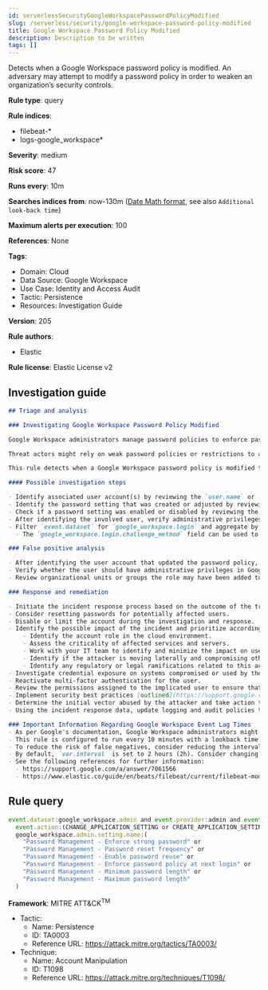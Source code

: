 ```yaml
---
id: serverlessSecurityGoogleWorkspacePasswordPolicyModified
slug: /serverless/security/google-workspace-password-policy-modified
title: Google Workspace Password Policy Modified
description: Description to be written
tags: []
---
```


<div id="google-workspace-password-policy-modified"></div>

Detects when a Google Workspace password policy is modified. An adversary may attempt to modify a password policy in order to weaken an organization’s security controls.

**Rule type**: query

**Rule indices**: 

* filebeat-*
* logs-google_workspace*

**Severity**: medium

**Risk score**: 47

**Runs every**: 10m

**Searches indices from**: now-130m ([Date Math format](((ref))/common-options.html#date-math), see also <DocLink id="serverlessSecurityRulesUiCreate" section="set-the-rules-schedule">`Additional look-back time`</DocLink>)

**Maximum alerts per execution**: 100

**References**: None

**Tags**: 

* Domain: Cloud
* Data Source: Google Workspace
* Use Case: Identity and Access Audit
* Tactic: Persistence
* Resources: Investigation Guide

**Version**: 205

**Rule authors**: 

* Elastic

**Rule license**: Elastic License v2

## Investigation guide

```markdown
## Triage and analysis

### Investigating Google Workspace Password Policy Modified

Google Workspace administrators manage password policies to enforce password requirements for an organization's compliance needs. Administrators have the capability to set restrictions on password length, reset frequency, reuse capability, expiration, and much more. Google Workspace also allows multi-factor authentication (MFA) and 2-step verification (2SV) for authentication.

Threat actors might rely on weak password policies or restrictions to attempt credential access by using password stuffing or spraying techniques for cloud-based user accounts. Administrators might introduce increased risk to credential access from a third-party by weakening the password restrictions for an organization.

This rule detects when a Google Workspace password policy is modified to decrease password complexity or to adjust the reuse and reset frequency.

#### Possible investigation steps

- Identify associated user account(s) by reviewing the `user.name` or `source.user.email` fields in the alert.
- Identify the password setting that was created or adjusted by reviewing `google_workspace.admin.setting.name` field.
- Check if a password setting was enabled or disabled by reviewing the `google_workspace.admin.new_value` and `google_workspace.admin.old_value` fields.
- After identifying the involved user, verify administrative privileges are scoped properly to change.
- Filter `event.dataset` for `google_workspace.login` and aggregate by `user.name`, `event.action`.
  - The `google_workspace.login.challenge_method` field can be used to identify the challenge method used for failed and successful logins.

### False positive analysis

- After identifying the user account that updated the password policy, verify whether the action was intentional.
- Verify whether the user should have administrative privileges in Google Workspace to modify password policies.
- Review organizational units or groups the role may have been added to and ensure the new privileges align properly.

### Response and remediation

- Initiate the incident response process based on the outcome of the triage.
- Consider resetting passwords for potentially affected users.
- Disable or limit the account during the investigation and response.
- Identify the possible impact of the incident and prioritize accordingly; the following actions can help you gain context:
    - Identify the account role in the cloud environment.
    - Assess the criticality of affected services and servers.
    - Work with your IT team to identify and minimize the impact on users.
    - Identify if the attacker is moving laterally and compromising other accounts, servers, or services.
    - Identify any regulatory or legal ramifications related to this activity.
- Investigate credential exposure on systems compromised or used by the attacker to ensure all compromised accounts are identified. Reset passwords or delete API keys as needed to revoke the attacker's access to the environment. Work with your IT teams to minimize the impact on business operations during these actions.
- Reactivate multi-factor authentication for the user.
- Review the permissions assigned to the implicated user to ensure that the least privilege principle is being followed.
- Implement security best practices [outlined](https://support.google.com/a/answer/7587183) by Google.
- Determine the initial vector abused by the attacker and take action to prevent reinfection via the same vector.
- Using the incident response data, update logging and audit policies to improve the mean time to detect (MTTD) and the mean time to respond (MTTR).

### Important Information Regarding Google Workspace Event Lag Times
- As per Google's documentation, Google Workspace administrators might observe lag times ranging from several minutes to 3 days between the event occurrence time and the event being visible in the Google Workspace admin/audit logs.
- This rule is configured to run every 10 minutes with a lookback time of 130 minutes.
- To reduce the risk of false negatives, consider reducing the interval that the Google Workspace (formerly G Suite) Filebeat module polls Google's reporting API for new events.
- By default, `var.interval` is set to 2 hours (2h). Consider changing this interval to a lower value, such as 10 minutes (10m).
- See the following references for further information:
  - https://support.google.com/a/answer/7061566
  - https://www.elastic.co/guide/en/beats/filebeat/current/filebeat-module-google_workspace.html
```

## Rule query

```js
event.dataset:google_workspace.admin and event.provider:admin and event.category:iam and
  event.action:(CHANGE_APPLICATION_SETTING or CREATE_APPLICATION_SETTING) and
  google_workspace.admin.setting.name:(
    "Password Management - Enforce strong password" or
    "Password Management - Password reset frequency" or
    "Password Management - Enable password reuse" or
    "Password Management - Enforce password policy at next login" or
    "Password Management - Minimum password length" or
    "Password Management - Maximum password length"
  )

```

**Framework**: MITRE ATT&CK<sup>TM</sup>

* Tactic:
    * Name: Persistence
    * ID: TA0003
    * Reference URL: https://attack.mitre.org/tactics/TA0003/
* Technique:
    * Name: Account Manipulation
    * ID: T1098
    * Reference URL: https://attack.mitre.org/techniques/T1098/

